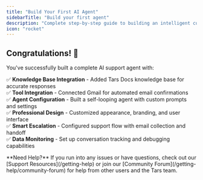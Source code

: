 ```yaml
---
title: "Build Your First AI Agent"
sidebarTitle: "Build your first agent"
description: "Complete step-by-step guide to building an intelligent customer support agent with knowledge base and tool integrations in 30 minutes"
icon: "rocket"
---
```



<Prerequisites/>
<WorkFlowOverview/> 
<AddKnowledgeSource/> 
<AddTool/> 
<CreateAgent/> 
<Configure/> 
<Design/> 
<Distribute/> 
<DataView/> 

## Congratulations! 🎉

You've successfully built a complete AI support agent with:

✅ **Knowledge Base Integration** - Added Tars Docs knowledge base for accurate responses  
✅ **Tool Integration** - Connected Gmail for automated email confirmations  
✅ **Agent Configuration** - Built a self-looping agent with custom prompts and settings  
✅ **Professional Design** - Customized appearance, branding, and user interface  
✅ **Smart Escalation** - Configured support flow with email collection and handoff  
✅ **Data Monitoring** - Set up conversation tracking and debugging capabilities  

<Note>
**Need Help?** If you run into any issues or have questions, check out our [Support Resources](/getting-help) or join our [Community Forum](/getting-help/community-forum) for help from other users and the Tars team.
</Note>